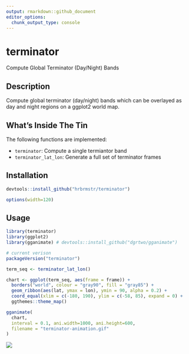```yaml
---
output: rmarkdown::github_document
editor_options: 
  chunk_output_type: console
---
```


# terminator

Compute Global Terminator (Day/Night) Bands

## Description

Compute global terminator (day/night) bands which can be overlayed as day and night regions on a ggplot2 world map.

## What's Inside The Tin

The following functions are implemented:

- `terminator`:	Compute a single termiantor band
- `terminator_lat_lon`:	Generate a full set of terminator frames

## Installation

```r
devtools::install_github("hrbrmstr/terminator")
```

```r
options(width=120)
```

## Usage

```r
library(terminator)
library(ggplot2)
library(gganimate) # devtools::install_github("dgrtwo/gganimate")

# current verison
packageVersion("terminator")

term_seq <- terminator_lat_lon()

chart <- ggplot(term_seq, aes(frame = frame)) +
  borders("world", colour = "gray90", fill = "gray85") +
  geom_ribbon(aes(lat, ymax = lon), ymin = 90, alpha = 0.2) +
  coord_equal(xlim = c(-180, 190), ylim = c(-58, 85), expand = 0) +
  ggthemes::theme_map()

gganimate(
  chart, 
  interval = 0.1, ani.width=1000, ani.height=600, 
  filename = "terminator-animation.gif"
)
```

![](terminator-animation.gif)
